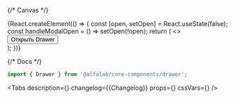 


<Meta title='Components/Drawer' component={Drawer} id='Drawer' />

{/* Canvas */}

<Story name='Drawer'>
    {React.createElement(() => {
        const [open, setOpen] = React.useState(false);
        const handleModalOpen = () => setOpen(!open);
        return (
            <>
                <Button size='xs' onClick={handleModalOpen}>
                    Открыть Drawer
                </Button>
                <Drawer
                    open={open}
                    onClose={handleModalOpen}
                    keepMounted={boolean('keepMounted', false)}
                >
                    <div />
                </Drawer>
            </>
        );
    })}
</Story>

{/* Docs */}

<ComponentHeader
    name='Drawer'
    version={packageJson.version}
    package='@alfalab/core-components/drawer'
/>

```jsx
import { Drawer } from '@alfalab/core-components/drawer';
```

<Tabs
    description={<Description />}
    changelog={<Markdown>{Changelog}</Markdown>}
    props={<ArgsTable of={DrawerTS} />}
    cssVars={<CssVars css={styles} />}
/>
